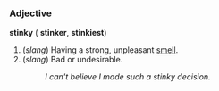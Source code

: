 === Adjective ===
'''stinky''' ({{compar}} '''stinker''', {{superl}} '''stinkiest''')

#(''slang'') Having a strong, unpleasant [[smell]].
#(''slang'') Bad or undesirable.
#:''I can't believe I made such a stinky decision.''